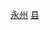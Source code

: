{{Catnav|頁面分類|...|中国县份|中国各省县份|湖南省县份}}
{{Catnav|頁面分類|...|湖南行政区划|湖南省县级行政区|湖南省县份}}
{{Catnav|頁面分類|...|湖南市州|湖南地级市|永州|永州行政区划|永州区县}}
{{catmore|江永县|湖南省江永县}}

[[Category:湖南省县份|永州]]
[[Category:永州区县|县]]